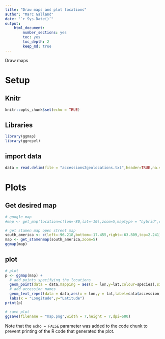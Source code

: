 ```yaml
---
title: "Draw maps and plot locations"
author: "Marc Galland"
date: "`r Sys.Date()`"
output:
    html_document:
        number_sections: yes
        toc: yes
        toc_depth: 2
        keep_md: true
---
```

Draw maps

# Setup

## Knitr
```r
knitr::opts_chunk$set(echo = TRUE)
```

## Libraries
```r
library(ggmap)
library(ggrepel)
```

## import data
```r
data = read.delim(file = "accessions2geolocations.txt",header=TRUE,na.strings = "NA")
```

# Plots

## Get desired map
```r
# google map
#map <- get_map(location=c(lon=-80,lat=-10),zoom=5,maptype = "hybrid",source = "google")

# get stamen map open street map
south_america <- c(left=-96.218,bottom=-17.455,right=-63.809,top=2.241)
map <- get_stamenmap(south_america,zoom=5)
ggmap(map)
```

## plot
```r
# plot
p <- ggmap(map) +
  # add points specifying the locations
  geom_point(data = data,mapping = aes(x = lon,y=lat,colour=species),size=3) +
  # add accession names
  geom_text_repel(data = data,aes(x = lon,y = lat,label=data$accession),segment.color = "white",colour="white") +
  labs(x = "Longitude",y="Latitude")
print(p)

# save plot
ggsave(filename = "map.png",width = 7,height = 7,dpi=600)

```


Note that the `echo = FALSE` parameter was added to the code chunk to prevent printing of the R code that generated the plot.
